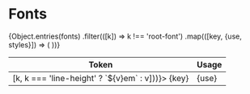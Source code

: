 
<Meta title="Styles/Fonts" />

# Fonts

<table>
	<thead>
		<tr>
			<th>Token</th>
			<th>Usage</th>
		</tr>
	</thead>
	<tbody>
		{Object.entries(fonts)
			.filter(([k]) => k !== 'root-font')
			.map(([key, {use, styles}]) => (
				<tr key={key}>
					<td
						style={Object.fromEntries(Object.entries(styles).map(([k, v]) => [k, k === 'line-height' ? `${v}em` : v]))}>
						{key}
					</td>
					<td>{use}</td>
				</tr>
			))}
	</tbody>
</table>
